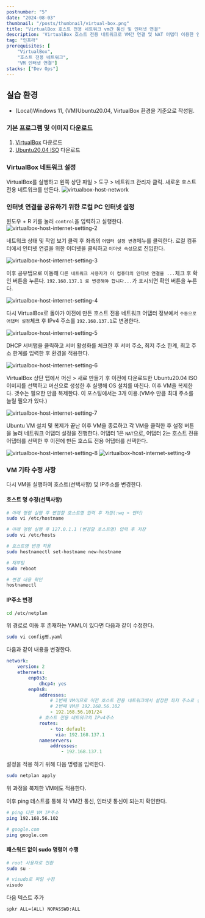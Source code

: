 ```yaml
---
postnumber: "5"
date: "2024-08-03"
thumbnail: "/posts/thumbnail/virtual-box.png"
title: "VirtualBox 호스트 전용 네트워크 vm간 통신 및 인터넷 연결"
description: 'VirtualBox 호스트 전용 네트워크로 VM간 연결 및 NAT 어뎁터 이용한 인터넷 연결'
tag: "인프라"
prerequisites: [
    "VirtualBox",
    "호스트 전용 네트워크",
    "VM 인터넷 연결"]
stacks: ["Dev Ops"]
---
```


## 실습 환경

- (Local)Windows 11, (VM)Ubuntu20.04, VirtualBox 환경을 기준으로 작성됨.

### 기본 프로그램 및 이미지 다운로드
1. [VirtualBox](https://www.virtualbox.org/wiki/Downloads) 다운로드
2. [Ubuntu20.04 ISO](https://releases.ubuntu.com/focal/) 다운로드

### VirtualBox 네트워크 설정
VirtualBox를 실행하고 왼쪽 상단 파일 > 도구 > 네트워크 관리자 클릭. 새로운 호스트 전용 네트워크를 만든다.
![virtualbox-host-network](/posts/article/virtualbox/virtual-box-network-1.png)

### 인터넷 연결을 공유하기 위한 로컬 PC 인터넷 설정
윈도우 + R 키를 눌러 `control`을 입력하고 실행한다. 
![virtualbox-host-internet-setting-2](/posts/article/virtualbox/virtual-box-network-2.png)

네트워크 상태 및 작업 보기 클릭 후 좌측의 `어댑터 설정 변경`메뉴를 클릭한다. 로컬 컴퓨터에서 인터넷 연결을 위한 이더넷을 클릭하고 `이더넷 속성`으로 진입한다.

![virtualbox-host-internet-setting-3](/posts/article/virtualbox/virtual-box-network-3.png)

이후 공유탭으로 이동해 `다른 네트워크 사용자가 이 컴퓨터의 인터넷 연결을 ...`체크 후 확인 버튼을 누른다. `192.168.137.1 로 변경해야 합니다...`가 표시되면 확인 버튼을 누른다.

![virtualbox-host-internet-setting-4](/posts/article/virtualbox/virtual-box-network-4.png)

다시 VirtualBox로 돌아가 이전에 만든 호스트 전용 네트워크 어댑터 정보에서 `수동으로 어댑터 설정`체크 후 IPv4 주소를 `192.168.137.1`로 변경한다.

![virtualbox-host-internet-setting-5](/posts/article/virtualbox/virtual-box-network-5.png)

DHCP 서버탭을 클릭하고 서버 활성화를 체크한 후 서버 주소, 최저 주소 한계, 최고 주소 한계를 입력한 후 환경을 적용한다.

![virtualbox-host-internet-setting-6](/posts/article/virtualbox/virtual-box-network-6.png)

VirtualBox 상단 탭에서 머신 > 새로 만들기 후 이전에 다운로드한 Ubuntu20.04 ISO 이미지를 선택하고 머신으로 생성한 후 실행해 OS 설치를 마친다. 이후 VM을 복제한다. 갯수는 필요한 만큼 복제한다. 이 포스팅에서는 3개 이용.(VM수 만큼 최대 주소를 늘릴 필요가 있다.)

![virtualbox-host-internet-setting-7](/posts/article/virtualbox/virtual-box-network-7.png)

Ubuntu VM 설치 및 복제가 끝난 이후 VM을 종료하고 각 VM을 클릭한 후 설정 버튼을 눌러 네트워크 어댑터 설정을 진행한다. 어댑터 1은 `NAT`으로, 어댑터 2는 호스트 전용 어댑터를 선택한 후 이전에 만든 호스트 전용 어댑터를 선택한다.

![virtualbox-host-internet-setting-8](/posts/article/virtualbox/virtual-box-network-8.png)
![virtualbox-host-internet-setting-9](/posts/article/virtualbox/virtual-box-network-9.png)

### VM 기타 수정 사항
다시 VM을 실행하여 호스트(선택사항) 및 IP주소를 변경한다.

#### 호스트 명 수정(선택사항)
```bash
# 아래 명령 실행 후 변경할 호스트명 입력 후 저장(:wq > 엔터)
sudo vi /etc/hostname

# 아래 명령 실행 후 127.0.1.1 (변경할 호스트명) 입력 후 저장
sudo vi /etc/hosts

# 호스트명 변경 적용
sudo hostnamectl set-hostname new-hostname

# 재부팅
sudo reboot

# 변경 내용 확인
hostnamectl
```

#### IP주소 변경
```bash
cd /etc/netplan
```
위 경로로 이동 후 존재하는 YAML이 있다면 다음과 같이 수정한다.
```bash
sudo vi config명.yaml
```
다음과 같이 내용을 변경한다.
```yaml
network:
    version: 2
    ethernets:
        enp0s3:
            dhcp4: yes
        enp0s8:
            addresses:
                # 1번째 VM이므로 이전 호스트 전용 네트워크에서 설정한 최저 주소로 설정한다.
                # 2번째 VM은 192.168.56.102
                - 192.168.56.101/24
            # 호스트 전용 네트워크의 IPv4주소
            routes:
                - to: default
                  via: 192.168.137.1
            nameservers:
                addresses:
                    - 192.168.137.1
```
설정을 적용 하기 위해 다음 명령을 입력한다.
```bash
sudo netplan apply
```
위 과정을 복제한 VM에도 적용한다.

이후 ping 테스트를 통해 각 VM간 통신, 인터넷 통신이 되는지 확인한다.

```bash
# ping 다른 VM IP주소
ping 192.168.56.102

# google.com
ping google.com
```

#### 패스워드 없이 sudo 명령어 수행

```bash
# root 사용자로 전환
sudo su -

# visudo로 파일 수정
visudo
```

다음 텍스트 추가

```text
spkr ALL=(ALL) NOPASSWD:ALL
```